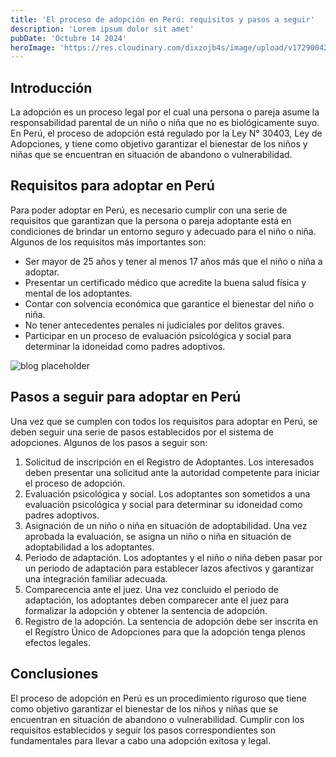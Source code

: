 ```yaml
---
title: 'El proceso de adopción en Perú: requisitos y pasos a seguir'
description: 'Lorem ipsum dolor sit amet'
pubDate: 'Octubre 14 2024'
heroImage: 'https://res.cloudinary.com/dixzojb4s/image/upload/v1729004239/adopcion_yjilhp.jpg'
---
```


## Introducción
La adopción es un proceso legal por el cual una persona o pareja asume la responsabilidad parental de un niño o niña que no es biológicamente suyo. En Perú, el proceso de adopción está regulado por la Ley N° 30403, Ley de Adopciones, y tiene como objetivo garantizar el bienestar de los niños y niñas que se encuentran en situación de abandono o vulnerabilidad.

## Requisitos para adoptar en Perú
Para poder adoptar en Perú, es necesario cumplir con una serie de requisitos que garantizan que la persona o pareja adoptante está en condiciones de brindar un entorno seguro y adecuado para el niño o niña. Algunos de los requisitos más importantes son:

- Ser mayor de 25 años y tener al menos 17 años más que el niño o niña a adoptar.
- Presentar un certificado médico que acredite la buena salud física y mental de los adoptantes.
- Contar con solvencia económica que garantice el bienestar del niño o niña.
- No tener antecedentes penales ni judiciales por delitos graves.
- Participar en un proceso de evaluación psicológica y social para determinar la idoneidad como padres adoptivos.

![blog placeholder](https://res.cloudinary.com/dixzojb4s/image/upload/v1729004239/adopcion_contenido_gjieaw.jpg)

## Pasos a seguir para adoptar en Perú
Una vez que se cumplen con todos los requisitos para adoptar en Perú, se deben seguir una serie de pasos establecidos por el sistema de adopciones. Algunos de los pasos a seguir son:

1. Solicitud de inscripción en el Registro de Adoptantes. Los interesados deben presentar una solicitud ante la autoridad competente para iniciar el proceso de adopción.
2. Evaluación psicológica y social. Los adoptantes son sometidos a una evaluación psicológica y social para determinar su idoneidad como padres adoptivos.
3. Asignación de un niño o niña en situación de adoptabilidad. Una vez aprobada la evaluación, se asigna un niño o niña en situación de adoptabilidad a los adoptantes.
4. Periodo de adaptación. Los adoptantes y el niño o niña deben pasar por un periodo de adaptación para establecer lazos afectivos y garantizar una integración familiar adecuada.
5. Comparecencia ante el juez. Una vez concluido el periodo de adaptación, los adoptantes deben comparecer ante el juez para formalizar la adopción y obtener la sentencia de adopción.
6. Registro de la adopción. La sentencia de adopción debe ser inscrita en el Registro Único de Adopciones para que la adopción tenga plenos efectos legales.

## Conclusiones
El proceso de adopción en Perú es un procedimiento riguroso que tiene como objetivo garantizar el bienestar de los niños y niñas que se encuentran en situación de abandono o vulnerabilidad. Cumplir con los requisitos establecidos y seguir los pasos correspondientes son fundamentales para llevar a cabo una adopción exitosa y legal.
